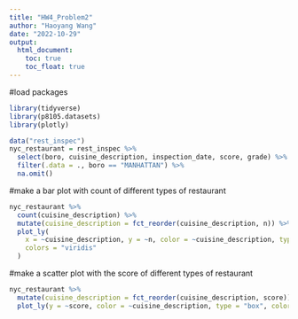 ```yaml
---
title: "HW4_Problem2"
author: "Haoyang Wang"
date: "2022-10-29"
output:
  html_document:
    toc: true
    toc_float: true
---
```

#load packages
```r
library(tidyverse)
library(p8105.datasets)
library(plotly)
```

```r
data("rest_inspec")
nyc_restaurant = rest_inspec %>% 
  select(boro, cuisine_description, inspection_date, score, grade) %>% 
  filter(.data = ., boro == "MANHATTAN") %>% 
  na.omit()
```

#make a bar plot with count of different types of restaurant
```r
nyc_restaurant %>% 
  count(cuisine_description) %>% 
  mutate(cuisine_description = fct_reorder(cuisine_description, n)) %>% 
  plot_ly(
    x = ~cuisine_description, y = ~n, color = ~cuisine_description, type = "bar",
    colors = "viridis"
  )
```

#make a scatter plot with the score of different types of restaurant
```r
nyc_restaurant %>% 
  mutate(cuisine_description = fct_reorder(cuisine_description, score)) %>% 
  plot_ly(y = ~score, color = ~cuisine_description, type = "box", colors = "viridis")
```






